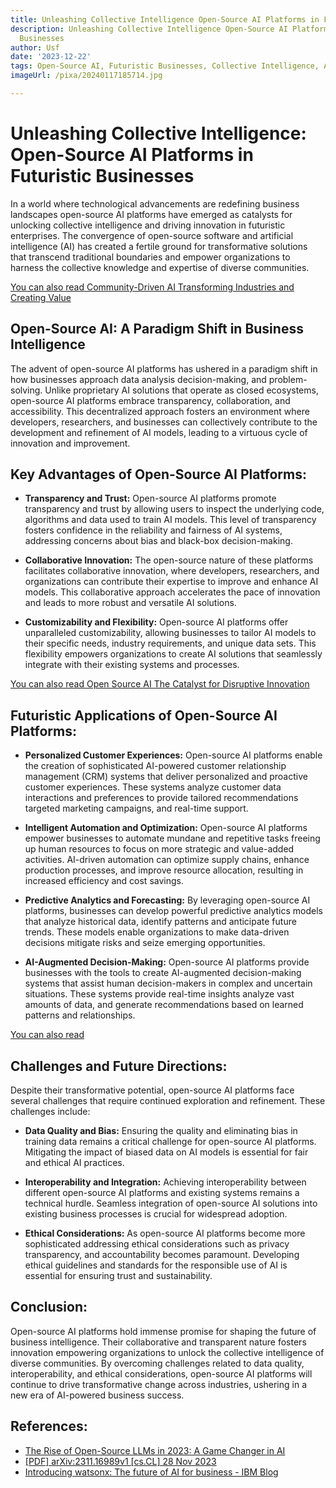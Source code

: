 ```yaml
---
title: Unleashing Collective Intelligence Open-Source AI Platforms in Futuristic Businesses
description: Unleashing Collective Intelligence Open-Source AI Platforms in Futuristic
  Businesses
author: Usf
date: '2023-12-22'
tags: Open-Source AI, Futuristic Businesses, Collective Intelligence, AI Platforms
imageUrl: /pixa/20240117185714.jpg

---
```

# Unleashing Collective Intelligence: Open-Source AI Platforms in Futuristic Businesses

In a world where technological  advancements  are redefining business landscapes open-source AI platforms have emerged as catalysts  for unlocking collective intelligence and driving innovation in futuristic  enterprises. The convergence of open-source software  and artificial intelligence  (AI) has created a  fertile ground for transformative solutions that transcend traditional boundaries and  empower organizations to  harness the collective knowledge and  expertise of diverse communities.

[You can also read  Community-Driven AI Transforming Industries and Creating Value](Community-Driven%20AI%20Transforming%20Industries%20and%20Creating%20Value)


## Open-Source AI: A Paradigm Shift  in Business Intelligence

The advent of open-source AI platforms has ushered in a paradigm  shift in how businesses approach data analysis decision-making, and problem-solving.  Unlike  proprietary AI solutions that operate as closed ecosystems, open-source AI platforms embrace transparency, collaboration, and accessibility. This decentralized approach fosters an  environment where developers, researchers, and businesses can collectively  contribute to the development and refinement of AI models, leading to a virtuous cycle  of innovation and improvement.

##  Key Advantages  of Open-Source AI Platforms:

- **Transparency and Trust:** Open-source AI platforms promote transparency and trust by allowing users to inspect the underlying code, algorithms  and  data used to train AI models. This level of transparency fosters  confidence in the reliability and fairness of AI systems, addressing concerns about bias and  black-box decision-making.

-  **Collaborative Innovation:** The open-source nature of  these platforms facilitates collaborative innovation, where developers, researchers, and organizations can contribute their expertise to improve and enhance  AI models.  This collaborative approach accelerates the  pace of innovation and leads to more robust and  versatile AI solutions.

- **Customizability and Flexibility:** Open-source AI platforms offer unparalleled customizability, allowing businesses to tailor AI models to their specific needs, industry requirements, and unique data sets. This flexibility empowers organizations to create AI solutions that seamlessly integrate with  their existing systems and processes.

[You  can also read Open  Source AI The Catalyst for Disruptive Innovation](Open%20Source%20AI%20The%20Catalyst%20for%20Disruptive%20Innovation)


## Futuristic Applications of Open-Source AI Platforms:

- **Personalized Customer Experiences:** Open-source AI platforms enable the creation  of sophisticated AI-powered customer relationship management (CRM) systems that  deliver personalized and proactive  customer experiences. These systems analyze customer data interactions and preferences to provide tailored recommendations targeted marketing campaigns, and real-time support.

- **Intelligent Automation and Optimization:** Open-source AI platforms empower businesses to automate mundane and repetitive tasks freeing up human  resources to focus on more strategic and value-added activities. AI-driven automation can optimize supply chains, enhance production processes, and improve resource allocation, resulting in increased efficiency and cost savings.

-  **Predictive Analytics and Forecasting:** By leveraging open-source AI platforms, businesses can develop powerful predictive analytics models that analyze  historical data, identify patterns and anticipate future trends. These models enable organizations  to make data-driven decisions  mitigate risks and  seize emerging opportunities.

- **AI-Augmented Decision-Making:** Open-source AI platforms provide businesses with the tools to create AI-augmented decision-making systems that assist human decision-makers in complex and uncertain situations. These systems provide real-time insights analyze vast  amounts of data, and generate recommendations based on learned patterns  and relationships.

[You  can also read ]()


## Challenges  and Future Directions:

Despite their transformative  potential, open-source AI platforms face several challenges that require continued exploration and refinement. These challenges include:

- **Data Quality and Bias:** Ensuring the  quality and eliminating bias  in training data remains a critical challenge  for  open-source AI platforms. Mitigating the impact of biased data on AI models is essential  for fair and ethical AI practices.

- **Interoperability and Integration:** Achieving interoperability between different open-source AI platforms  and existing systems remains a technical  hurdle. Seamless  integration of open-source AI solutions into existing business  processes is crucial for widespread adoption.

- **Ethical Considerations:** As open-source AI platforms become more  sophisticated addressing ethical considerations such as privacy transparency, and accountability becomes paramount. Developing ethical  guidelines and  standards for the responsible use of AI is essential for ensuring trust  and sustainability.

##  Conclusion:

Open-source AI platforms hold immense promise for shaping the future of business intelligence. Their collaborative and transparent  nature fosters innovation  empowering organizations to unlock the collective intelligence of diverse  communities. By overcoming challenges related to data  quality, interoperability, and ethical considerations, open-source AI platforms will continue to drive transformative change across industries,  ushering in  a new era of AI-powered business success.

## References:
- [The Rise of Open-Source LLMs in 2023: A Game Changer in AI](https://www.ankursnewsletter.com/p/the-rise-of-open-source-llms-in-2023)
- [[PDF] arXiv:2311.16989v1 [cs.CL] 28 Nov 2023](https://arxiv.org/pdf/2311.16989)
- [Introducing watsonx: The future of AI for business - IBM Blog](https://www.ibm.com/blog/introducing-watsonx-the-future-of-ai-for-business/)
